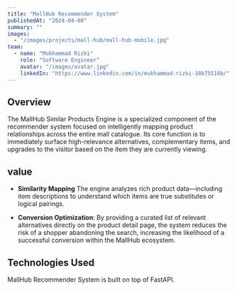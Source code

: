 ```yaml
---
title: "MallHub Recommender System"
publishedAt: "2024-04-08"
summary: ""
images:
  - "/images/projects/mall-hub/mall-hub-mobile.jpg"
team:
  - name: "Mukhammad Rizki"
    role: "Software Engineer"
    avatar: "/images/avatar.jpg"
    linkedIn: "https://www.linkedin.com/in/mukhammad-rizki-18b75518b/"
---
```


## Overview

The MallHub Similar Products Engine is a specialized component of the recommender system focused on intelligently mapping product relationships across the entire mall catalogue. Its core function is to immediately surface high-relevance alternatives, complementary items, and upgrades to the visitor based on the item they are currently viewing.

## value

- **Similarity Mapping**
  The engine analyzes rich product data—including item descriptions to understand which items are true substitutes or logical pairings.

- **Conversion Optimization**:
  By providing a curated list of relevant alternatives directly on the product detail page, the system reduces the risk of a shopper abandoning the search, increasing the likelihood of a successful conversion within the MallHub ecosystem.

## Technologies Used

MallHub Recommender System is built on top of FastAPI.
